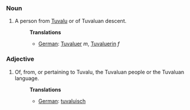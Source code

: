 ===Noun===
#A person from [[Tuvalu]] or of Tuvaluan descent.
#:'''Translations'''
#:*[[German]]: [[Tuvaluer]] ''m'', [[Tuvaluerin]] ''f''

===Adjective===
#Of, from, or pertaining to Tuvalu, the Tuvaluan people or the Tuvaluan language.
#:'''Translations'''
#:*[[German]]: [[tuvaluisch]]